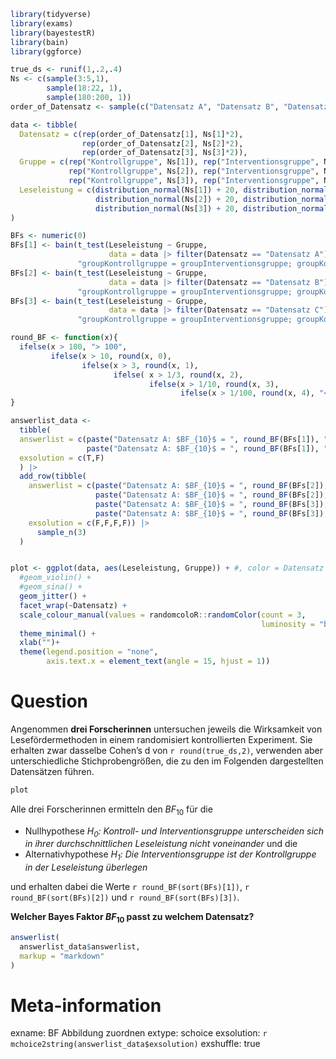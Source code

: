 ```r
library(tidyverse)
library(exams)
library(bayestestR)
library(bain)
library(ggforce)

true_ds <- runif(1,.2,.4)
Ns <- c(sample(3:5,1),
        sample(18:22, 1),
        sample(180:200, 1))
order_of_Datensatz <- sample(c("Datensatz A", "Datensatz B", "Datensatz C"),3)

data <- tibble(
  Datensatz = c(rep(order_of_Datensatz[1], Ns[1]*2), 
                rep(order_of_Datensatz[2], Ns[2]*2), 
                rep(order_of_Datensatz[3], Ns[3]*2)),
  Gruppe = c(rep("Kontrollgruppe", Ns[1]), rep("Interventionsgruppe", Ns[1]), 
             rep("Kontrollgruppe", Ns[2]), rep("Interventionsgruppe", Ns[2]), 
             rep("Kontrollgruppe", Ns[3]), rep("Interventionsgruppe", Ns[3])),
  Leseleistung = c(distribution_normal(Ns[1]) + 20, distribution_normal(Ns[1], true_ds) +20,
                   distribution_normal(Ns[2]) + 20, distribution_normal(Ns[2], true_ds) +20,
                   distribution_normal(Ns[3]) + 20, distribution_normal(Ns[3], true_ds) +20)
) 

BFs <- numeric(0)
BFs[1] <- bain(t_test(Leseleistung ~ Gruppe, 
                      data = data |> filter(Datensatz == "Datensatz A")),
               "groupKontrollgruppe = groupInterventionsgruppe; groupKontrollgruppe > groupInterventionsgruppe")$BFmatrix[1,2]
BFs[2] <- bain(t_test(Leseleistung ~ Gruppe, 
                      data = data |> filter(Datensatz == "Datensatz B")),
               "groupKontrollgruppe = groupInterventionsgruppe; groupKontrollgruppe > groupInterventionsgruppe")$BFmatrix[1,2]
BFs[3] <- bain(t_test(Leseleistung ~ Gruppe, 
                      data = data |> filter(Datensatz == "Datensatz C")),
               "groupKontrollgruppe = groupInterventionsgruppe; groupKontrollgruppe > groupInterventionsgruppe")$BFmatrix[1,2]

round_BF <- function(x){
  ifelse(x > 100, "> 100",
         ifelse(x > 10, round(x, 0),
                ifelse(x > 3, round(x, 1),
                       ifelse( x > 1/3, round(x, 2), 
                               ifelse(x > 1/10, round(x, 3), 
                                      ifelse(x > 1/100, round(x, 4), "< 0.01"))))))
}

answerlist_data <- 
  tibble(
  answerlist = c(paste("Datensatz A: $BF_{10}$ = ", round_BF(BFs[1]), ", Datensatz B: $BF_{10}$ = ", round_BF(BFs[2]), ", Datensatz C: $BF_{10}$ = ", round_BF(BFs[3]), sep = " "),
                 paste("Datensatz A: $BF_{10}$ = ", round_BF(BFs[1]), ", Datensatz B: $BF_{10}$ = ", round_BF(BFs[3]), ", Datensatz C: $BF_{10}$ = ", round_BF(BFs[2]), sep = " ")),
  exsolution = c(T,F)
  ) |> 
  add_row(tibble(
    answerlist = c(paste("Datensatz A: $BF_{10}$ = ", round_BF(BFs[2]), ", Datensatz B: $BF_{10}$ = ", round_BF(BFs[1]), ", Datensatz C: $BF_{10}$ = ", round_BF(BFs[3]), sep = " "),
                   paste("Datensatz A: $BF_{10}$ = ", round_BF(BFs[2]), ", Datensatz B: $BF_{10}$ = ", round_BF(BFs[3]), ", Datensatz C: $BF_{10}$ = ", round_BF(BFs[1]), sep = " "),
                   paste("Datensatz A: $BF_{10}$ = ", round_BF(BFs[3]), ", Datensatz B: $BF_{10}$ = ", round_BF(BFs[1]), ", Datensatz C: $BF_{10}$ = ", round_BF(BFs[2]), sep = " "),
                   paste("Datensatz A: $BF_{10}$ = ", round_BF(BFs[3]), ", Datensatz B: $BF_{10}$ = ", round_BF(BFs[2]), ", Datensatz C: $BF_{10}$ = ", round_BF(BFs[1]), sep = " ")),
    exsolution = c(F,F,F,F)) |>
      sample_n(3)
  )


plot <- ggplot(data, aes(Leseleistung, Gruppe)) + #, color = Datensatz
  #geom_violin() +
  #geom_sina() +
  geom_jitter() +
  facet_wrap(~Datensatz) +
  scale_colour_manual(values = randomcoloR::randomColor(count = 3,
                                                        luminosity = "bright")) +
  theme_minimal() +
  xlab("")+
  theme(legend.position = "none",
        axis.text.x = element_text(angle = 15, hjust = 1))
```

Question
========
Angenommen **drei Forscherinnen** untersuchen jeweils die Wirksamkeit von Lesefördermethoden in einem randomisiert kontrollierten Experiment. Sie erhalten zwar dasselbe Cohen's d von `r round(true_ds,2)`, verwenden aber unterschiedliche Stichprobengrößen, die zu den im Folgenden dargestellten Datensätzen führen. 

```r
plot 
```



Alle drei Forscherinnen ermitteln den $BF_{10}$ für die

* Nullhypothese *H~0~: Kontroll- und Interventionsgruppe unterscheiden sich in ihrer durchschnittlichen Leseleistung nicht voneinander* und die 
* Alternativhypothese *H~1~: Die Interventionsgruppe ist der Kontrollgruppe in der Leseleistung überlegen*

und erhalten dabei die Werte `r round_BF(sort(BFs)[1])`, `r round_BF(sort(BFs)[2])` und `r round_BF(sort(BFs)[3])`. 

**Welcher Bayes Faktor $BF_{10}$ passt zu welchem Datensatz?**


```r
answerlist(
  answerlist_data$answerlist,
  markup = "markdown"
)
```


Meta-information
================
exname: BF Abbildung zuordnen
extype: schoice
exsolution: `r mchoice2string(answerlist_data$exsolution)`
exshuffle: true